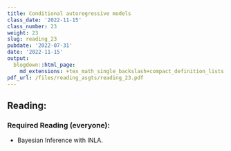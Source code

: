 ```yaml
---
title: Conditional autoregressive models
class_date: '2022-11-15'
class_number: 23
weight: 23
slug: reading_23
pubdate: '2022-07-31'
date: '2022-11-15'
output:
  blogdown::html_page:
    md_extensions: +tex_math_single_backslash+compact_definition_lists
pdf_url: /files/reading_asgts/reading_23.pdf
---
```

## Reading:

### Required Reading (everyone):

* Bayesian Inference with INLA.


